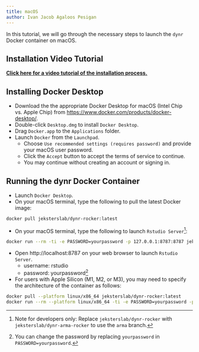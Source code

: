 ```yaml
---
title: macOS
author: Ivan Jacob Agaloos Pesigan
---
```


In this tutorial, we will go through the necessary steps to launch the `dynr` Docker container on macOS.

## Installation Video Tutorial

[**Click here for a video tutorial of the installation process.**](https://psu.mediaspace.kaltura.com/media/Mac%3A%20Tutorial%20on%20installing%20dynr%20Docker%20/1_2ln6jawo){target="_blank"}

<!--
::: callout-note
For a better terminal experience, you can, optionally, install `iTerm2`.  
:::
-->

## Installing Docker Desktop

<!--
-  Download the the appropriate Docker Desktop for macOS (Intel Chip vs. Apple Chip) from [https://www.docker.com/products/docker-desktop/](https://www.docker.com/products/docker-desktop/).
-  Double-click `Desktop.dmg` to install `Docker Desktop`.
-  Drag `Docker.app` to the `Applications` folder.
-  Launch `Docker` from the `Launchpad`.
    -  The system would ask for your macOS user password.
    -  Click the `Accept` button to accept the terms of service to continue.
-->

-  Download the the appropriate Docker Desktop for macOS (Intel Chip vs. Apple Chip) from [https://www.docker.com/products/docker-desktop/](https://www.docker.com/products/docker-desktop/).
-  Double-click `Desktop.dmg` to install `Docker Desktop`.
-  Drag `Docker.app` to the `Applications` folder.
-  Launch `Docker` from the `Launchpad`.
    -  Choose `Use recommended settings (requires password)` and provide your macOS user password.
    -  Click the `Accept` button to accept the terms of service to continue.
    -  You may continue without creating an account or signing in.

## Running the dynr Docker Container

-  Launch `Docker Desktop`.
-  On your macOS terminal, type the following to pull the latest Docker image:

```bash
docker pull jeksterslab/dynr-rocker:latest
```

-  On your macOS terminal, type the following to launch `Rstudio Server`[^dynr-rocker-mac-1]:

[^dynr-rocker-mac-1]: Note for developers only: Replace `jeksterslab/dynr-rocker` with `jeksterslab/dynr-arma-rocker` to use the `arma` branch.

```bash
docker run --rm -ti -e PASSWORD=yourpassword -p 127.0.0.1:8787:8787 jeksterslab/dynr-rocker
```

-  Open http://localhost:8787 on your web browser to launch `Rstudio Server`.
    -  username: rstudio
    -  password: yourpassword[^docker-mac-2]

- For users with Apple Silicon (M1, M2, or M3), you may need to specify the architecture of the container as follows:

```bash
docker pull --platform linux/x86_64 jeksterslab/dynr-rocker:latest
docker run --rm --platform linux/x86_64 -ti -e PASSWORD=yourpassword -p 127.0.0.1:8787:8787 jeksterslab/dynr-rocker
```

[^docker-mac-2]: You can change the password by replacing `yourpassword` in `PASSWORD=yourpassword`.
